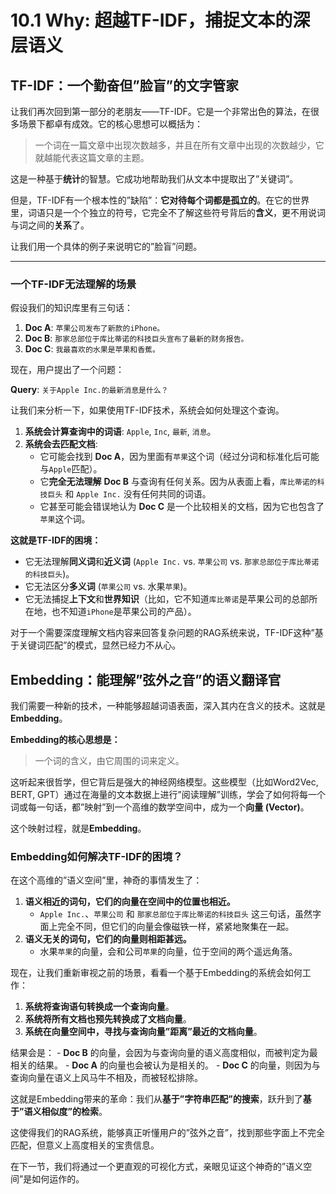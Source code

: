# 10.1 Why: 超越TF-IDF，捕捉文本的深层语义

## TF-IDF：一个勤奋但"脸盲"的文字管家

让我们再次回到第一部分的老朋友——TF-IDF。它是一个非常出色的算法，在很多场景下都卓有成效。它的核心思想可以概括为：

> 一个词在一篇文章中出现次数越多，并且在所有文章中出现的次数越少，它就越能代表这篇文章的主题。

这是一种基于**统计**的智慧。它成功地帮助我们从文本中提取出了"关键词"。

但是，TF-IDF有一个根本性的"缺陷"：**它对待每个词都是孤立的**。在它的世界里，词语只是一个个独立的符号，它完全不了解这些符号背后的**含义**，更不用说词与词之间的**关系**了。

让我们用一个具体的例子来说明它的"脸盲"问题。

---

### 一个TF-IDF无法理解的场景

假设我们的知识库里有三句话：

1.  **Doc A**: `苹果公司发布了新款的iPhone。`
2.  **Doc B**: `那家总部位于库比蒂诺的科技巨头宣布了最新的财务报告。`
3.  **Doc C**: `我最喜欢的水果是苹果和香蕉。`

现在，用户提出了一个问题：

**Query**: `关于Apple Inc.的最新消息是什么？`

让我们来分析一下，如果使用TF-IDF技术，系统会如何处理这个查询。

1.  **系统会计算查询中的词语**: `Apple`, `Inc`, `最新`, `消息`。
2.  **系统会去匹配文档**:
    *   它可能会找到 **Doc A**，因为里面有`苹果`这个词（经过分词和标准化后可能与`Apple`匹配）。
    *   它**完全无法理解** **Doc B** 与查询有任何关系。因为从表面上看，`库比蒂诺的科技巨头` 和 `Apple Inc.` 没有任何共同的词语。
    *   它甚至可能会错误地认为 **Doc C** 是一个比较相关的文档，因为它也包含了`苹果`这个词。

**这就是TF-IDF的困境：**

-   它无法理解**同义词**和**近义词** (`Apple Inc.` vs. `苹果公司` vs. `那家总部位于库比蒂诺的科技巨头`)。
-   它无法区分**多义词** (`苹果公司` vs. 水果`苹果`)。
-   它无法捕捉**上下文**和**世界知识**（比如，它不知道`库比蒂诺`是苹果公司的总部所在地，也不知道`iPhone`是苹果公司的产品）。

对于一个需要深度理解文档内容来回答复杂问题的RAG系统来说，TF-IDF这种"基于关键词匹配"的模式，显然已经力不从心。

## Embedding：能理解"弦外之音"的语义翻译官

我们需要一种新的技术，一种能够超越词语表面，深入其内在含义的技术。这就是**Embedding**。

**Embedding的核心思想是：**

> 一个词的含义，由它周围的词来定义。

这听起来很哲学，但它背后是强大的神经网络模型。这些模型（比如Word2Vec, BERT, GPT）通过在海量的文本数据上进行"阅读理解"训练，学会了如何将每一个词或每一句话，都"映射"到一个高维的数学空间中，成为一个**向量 (Vector)**。

这个映射过程，就是**Embedding**。

### Embedding如何解决TF-IDF的困境？

在这个高维的"语义空间"里，神奇的事情发生了：

1.  **语义相近的词句，它们的向量在空间中的位置也相近。**
    *   `Apple Inc.`、`苹果公司` 和 `那家总部位于库比蒂诺的科技巨头` 这三句话，虽然字面上完全不同，但它们的向量会像磁铁一样，紧紧地聚集在一起。
2.  **语义无关的词句，它们的向量则相距甚远。**
    *   水果`苹果`的向量，会和公司`苹果`的向量，位于空间的两个遥远角落。

现在，让我们重新审视之前的场景，看看一个基于Embedding的系统会如何工作：

1.  **系统将查询语句转换成一个查询向量**。
2.  **系统将所有文档也预先转换成了文档向量**。
3.  **系统在向量空间中，寻找与查询向量"距离"最近的文档向量**。

结果会是：
-   **Doc B** 的向量，会因为与查询向量的语义高度相似，而被判定为最相关的结果。
-   **Doc A** 的向量也会被认为是相关的。
-   **Doc C** 的向量，则因为与查询向量在语义上风马牛不相及，而被轻松排除。

这就是Embedding带来的革命：我们从**基于"字符串匹配"的搜索**，跃升到了**基于"语义相似度"的检索**。

这使得我们的RAG系统，能够真正听懂用户的"弦外之音"，找到那些字面上不完全匹配，但意义上高度相关的宝贵信息。

在下一节，我们将通过一个更直观的可视化方式，亲眼见证这个神奇的"语义空间"是如何运作的。 